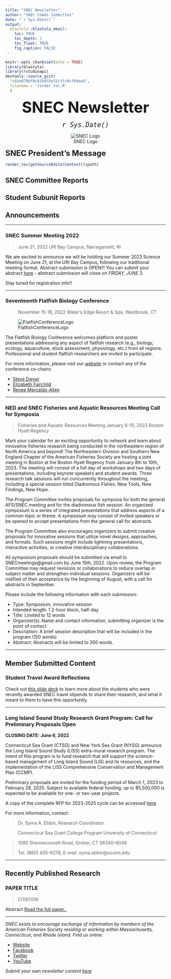 ```yaml
---
title: "SNEC Newsletter"
author: "SNEC Comms Committee"
date: "`r Sys.Date()`"  
output: 
  blastula::blastula_email:
    toc: TRUE
    toc_depth: 3
    toc_float: TRUE
    fig_caption: FALSE
---
```


```r
knitr::opts_chunk$set(echo = TRUE)
library(blastula)
library(rstudioapi)
devtools::source_gist(
  "c83e078bf8c81b035e32c3fc0cf04ee8", 
  filename = 'render_toc.R'
  )
```

<center> 
<font size="24"> **SNEC Newsletter** </font>

<font size="5"> *`r Sys.Date()` * </font>

![SNEC Logo](../Stock/SNEC.jpg)
</center>

<font size="5"> **SNEC President's Message** </font>

```r
render_toc(getSourceEditorContext()$path)
```

## SNEC Committee Reports 

## Student Subunit Reports 

## Announcements

----------

### SNEC Summer Meeting 2022

> June 21, 2022
URI Bay Campus, Narragansett, RI

We are excited to announce we will be holding our Summer 2022 Science Meeting on June 21, at the URI Bay Campus, following our traditional meeting format. Abstract submission is OPEN!!! You can submit your abstract [here](https://nam10.safelinks.protection.outlook.com/?url=https%3A%2F%2Fdocs.google.com%2Fforms%2Fd%2Fe%2F1FAIpQLScJOKzP8Kz2IvZl7yjUvXHZcZIMge6WPVq60H7q4K8ZuaIMqw%2Fviewform&data=04%7C01%7C%7Cf2fb4d1caa8946aec53808da1bab730b%7C17f1a87e2a254eaab9df9d439034b080%7C0%7C0%7C637852720416740708%7CUnknown%7CTWFpbGZsb3d8eyJWIjoiMC4wLjAwMDAiLCJQIjoiV2luMzIiLCJBTiI6Ik1haWwiLCJXVCI6Mn0%3D%7C3000&sdata=ku5oz9c2R%2FDj8VeUpsERMIBP1vhdTAVIfAZ4w3%2BLjZs%3D&reserved=0) - abstract submission will close on *FRIDAY, JUNE 3*. 

Stay tuned for registration info!!

----------

### Seventeenth Flatfish Biology Conference

> November 15-16, 2022
Water’s Edge Resort & Spa, Westbrook, CT

![FlatfishConferenceLogo](FBC.png)

The Flatfish Biology Conference welcomes platform and poster presentations addressing any aspect of flatfish research (e.g., biology, ecology, aquaculture, stock assessment, physiology, etc.) from all regions. Professional and student flatfish researchers are invited to participate.

For more information, please visit our [website](https://www.fisheries.noaa.gov/new-england-mid-atlantic/outreach-and-education/flatfish-biology-conference) or contact any of the conference co-chairs:

- [Steve Dwyer](stephen.m.dwyer@dominionenergy.com)
- [Elizabeth Fairchild](elizabeth.fairchild@unh.edu)
- [Renee Mercaldo-Allen](renee.mercaldo-allen@noaa.gov)

----------

### NED and SNEC Fisheries and Aquatic Resources Meeting Call for Symposia

> Fisheries and Aquatic Resources Meeting
January 8-10, 2023
Boston Hyatt Regency

Mark your calendar for an exciting opportunity to network and learn about innovative fisheries research being conducted in the northeastern region of North America and beyond! The Northeastern Division and Southern New England Chapter of the American Fisheries Society are hosting a joint meeting in Boston at the Boston Hyatt Regency from January 8th to 10th, 2023. The meeting will consist of a full day of workshops and two days of presentations, including keynote speakers and student awards. Three research talk sessions will run concurrently throughout the meeting, including a special session titled Diadromous Fishes: New Tools, New Findings, New Hope. 

The Program Committee invites proposals for symposia for both the general AFS/SNEC meeting and for the diadromous fish session. An organized symposium is a series of integrated presentations that address aspects of a common topic or theme. A symposium may consist of invited speakers or be opened to accept presentations from the general call for abstracts.

The Program Committee also encourages organizers to submit creative proposals for innovative sessions that utilize novel designs, approaches, and formats. Such sessions might include lightning presentations, interactive activities, or creative interdisciplinary collaborations.

All symposium proposals should be submitted via email to SNECmeetings@gmail.com by June 15th, 2022. Upon review, the Program Committee may request revisions or collaborations to reduce overlap in subject matter and strengthen individual sessions. Organizers will be notified of their acceptance by the beginning of August, with a call for abstracts in September.

Please include the following information with each submission:

- Type: Symposium, innovative session
- Intended length: 1 2-hour block, half-day
- Title: Limited to 12 words
- Organizer(s): Name and contact information, submitting organizer is the point of contact
- Description: A brief session description that will be included in the program (150 words)
- Abstract: Abstracts will be limited to 350 words.

----------

## Member Submitted Content

### Student Travel Award Reflections

Check out [this slide deck](https://drive.google.com/file/d/1d20aFGcpXuj4YV1_xJo89PdbjAPP7fkz/view?usp=sharing) to learn more about the students who were recently awarded SNEC travel stipends to share their research, and what it meant to them to have this opportunity. 

----------

### Long Island Sound Study Research Grant Program: Call for Preliminary Proposals Open

__CLOSING DATE: June 6, 2022__

Connecticut Sea Grant (CTSG) and New York Sea Grant (NYSG) announce the Long Island Sound Study (LISS) extra-mural research program. The intent of this program is to fund research that will support the science-based management of Long Island Sound (LIS) and its resources, and the implementation of the LISS Comprehensive Conservation and Management Plan (CCMP).

Preliminary proposals are invited for the funding period of March 1, 2023 to February 28, 2025. Subject to available federal funding, up to $5,500,000 is expected to be available for one- or two-year projects.

A copy of the complete RFP for 2023-2025 cycle can be accessed [here](https://seagrant.uconn.edu/2022/03/21/lis-research-jointly-administered-by-ct-ny-sea-grant-programs/).

For more information, contact:

> Dr. Syma A. Ebbin, Research Coordinator

> Connecticut Sea Grant College Program University of Connecticut

> 1080 Shennecossett Road, Groton, CT  06340-6048

> Tel. (860) 405-9278, E-mail: syma.ebbin@uconn.edu

----------

## Recently Published Research 

### PAPER TITLE

> CITATION

Abstract
[Read the full paper..](https://doi.org/DOINUMBER)

-----

*SNEC exists to encourage exchange of information by members of the American Fisheries Society residing or working within Massachusetts, Connecticut, and Rhode Island. Find us online:*

- [Website](https://snec.fisheries.org/)
- [Facebook](https://facebook.com/SNECAFS)
- [Twitter](https://twitter.com/snec_afs)
- [YouTube](https://www.youtube.com/channel/UCsWL2YkP5tkWs2DAXPihvPA/about)

*Submit your own newsletter content [here](https://gcc02.safelinks.protection.outlook.com/?url=https%3A%2F%2Fforms.gle%2F9dny25282o2hRWAW9&data=04%7C01%7Caarcher%40barnstablecounty.org%7C5553f580af294f062e2a08d9b8d1f7aa%7C84475217b42348dbb766ed4bbbea74f1%7C0%7C1%7C637744034233371914%7CUnknown%7CTWFpbGZsb3d8eyJWIjoiMC4wLjAwMDAiLCJQIjoiV2luMzIiLCJBTiI6Ik1haWwiLCJXVCI6Mn0%3D%7C3000&sdata=Lx14NCnMvq3gIEmmuTTgBEy%2Bh3MMFsFE%2FE1216YSy8s%3D&reserved=0)*
